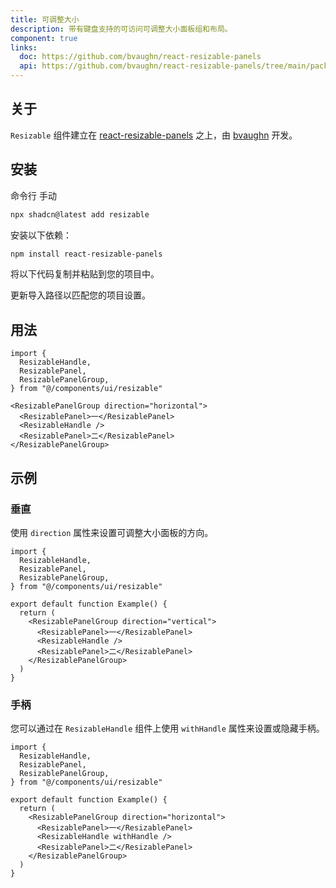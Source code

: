 ```yaml
---
title: 可调整大小
description: 带有键盘支持的可访问可调整大小面板组和布局。
component: true
links:
  doc: https://github.com/bvaughn/react-resizable-panels
  api: https://github.com/bvaughn/react-resizable-panels/tree/main/packages/react-resizable-panels
---
```


<ComponentPreview
  name="resizable-demo"
  description="一组可调整大小的水平和垂直面板。"
/>

## 关于

`Resizable` 组件建立在 [react-resizable-panels](https://github.com/bvaughn/react-resizable-panels) 之上，由 [bvaughn](https://github.com/bvaughn) 开发。

## 安装

<CodeTabs>

<TabsList>
  <TabsTrigger value="cli">命令行</TabsTrigger>
  <TabsTrigger value="manual">手动</TabsTrigger>
</TabsList>
<TabsContent value="cli">

```bash
npx shadcn@latest add resizable
```

</TabsContent>

<TabsContent value="manual">

<Steps>

<Step>安装以下依赖：</Step>

```bash
npm install react-resizable-panels
```

<Step>将以下代码复制并粘贴到您的项目中。</Step>

<ComponentSource name="resizable" />

<Step>更新导入路径以匹配您的项目设置。</Step>

</Steps>

</TabsContent>

</CodeTabs>

## 用法

```tsx
import {
  ResizableHandle,
  ResizablePanel,
  ResizablePanelGroup,
} from "@/components/ui/resizable"
```

```tsx
<ResizablePanelGroup direction="horizontal">
  <ResizablePanel>一</ResizablePanel>
  <ResizableHandle />
  <ResizablePanel>二</ResizablePanel>
</ResizablePanelGroup>
```

## 示例

### 垂直

使用 `direction` 属性来设置可调整大小面板的方向。

<ComponentPreview
  name="resizable-vertical"
  description="一组可调整大小的垂直面板。"
/>

```tsx showLineNumbers {9}
import {
  ResizableHandle,
  ResizablePanel,
  ResizablePanelGroup,
} from "@/components/ui/resizable"

export default function Example() {
  return (
    <ResizablePanelGroup direction="vertical">
      <ResizablePanel>一</ResizablePanel>
      <ResizableHandle />
      <ResizablePanel>二</ResizablePanel>
    </ResizablePanelGroup>
  )
}
```

### 手柄

您可以通过在 `ResizableHandle` 组件上使用 `withHandle` 属性来设置或隐藏手柄。

<ComponentPreview
  name="resizable-handle"
  description="一组带有手柄的可调整大小面板。"
/>

```tsx showLineNumbers {11}
import {
  ResizableHandle,
  ResizablePanel,
  ResizablePanelGroup,
} from "@/components/ui/resizable"

export default function Example() {
  return (
    <ResizablePanelGroup direction="horizontal">
      <ResizablePanel>一</ResizablePanel>
      <ResizableHandle withHandle />
      <ResizablePanel>二</ResizablePanel>
    </ResizablePanelGroup>
  )
}
```